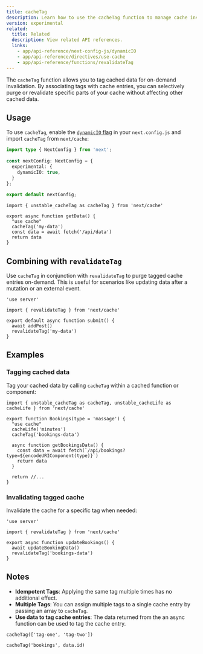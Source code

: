 ```yaml
---
title: cacheTag
description: Learn how to use the cacheTag function to manage cache invalidation in your Next.js application.
version: experimental
related:
  title: Related
  description: View related API references.
  links:
    - app/api-reference/next-config-js/dynamicIO
    - app/api-reference/directives/use-cache
    - app/api-reference/functions/revalidateTag
---
```


The `cacheTag` function allows you to tag cached data for on-demand invalidation. By associating tags with cache entries, you can selectively purge or revalidate specific parts of your cache without affecting other cached data.

## Usage

To use `cacheTag`, enable the [`dynamicIO` flag](/docs/app/api-reference/next-config-js/dynamicIO) in your `next.config.js` and import `cacheTag` from `next/cache`:

```ts filename="next.config.ts"
import type { NextConfig } from 'next';
 
const nextConfig: NextConfig = {
  experimental: {
    dynamicIO: true,
  }
};
 
export default nextConfig;
```

```tsx filename="app/actions.ts"
import { unstable_cacheTag as cacheTag } from 'next/cache'

export async function getData() {
  "use cache"
  cacheTag('my-data')
  const data = await fetch('/api/data')
  return data
}
```

## Combining with `revalidateTag`

Use `cacheTag` in conjunction with `revalidateTag` to purge tagged cache entries on-demand. This is useful for scenarios like updating data after a mutation or an external event.

```tsx filename="app/submit.ts"
'use server'

import { revalidateTag } from 'next/cache'

export default async function submit() {
  await addPost()
  revalidateTag('my-data')
}
```

## Examples

### Tagging cached data

Tag your cached data by calling `cacheTag` within a cached function or component:

```tsx filename="app/components/bookings.tsx"
import { unstable_cacheTag as cacheTag, unstable_cacheLife as cacheLife } from 'next/cache'

export function Bookings(type = 'massage') {
  "use cache"
  cacheLife('minutes')
  cacheTag('bookings-data')

  async function getBookingsData() {
    const data = await fetch(`/api/bookings?type=${encodeURIComponent(type)}`)
    return data
  }

  return //...
}
```

### Invalidating tagged cache

Invalidate the cache for a specific tag when needed:

```tsx filename="app/actions.ts"
'use server'

import { revalidateTag } from 'next/cache'

export async function updateBookings() {
  await updateBookingData()
  revalidateTag('bookings-data')
}
```

## Notes

- **Idempotent Tags**: Applying the same tag multiple times has no additional effect.
- **Multiple Tags**: You can assign multiple tags to a single cache entry by passing an array to `cacheTag`.
- **Use data to tag cache entries**: The data returned from the an async function can be used to tag the cache entry.
  
```tsx
cacheTag(['tag-one', 'tag-two'])
  
cacheTag('bookings', data.id)
```
